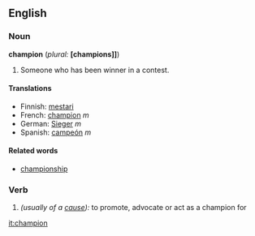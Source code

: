 ==English==

===Noun===
'''champion'''  (''plural:'' '''[champions]]''')
#Someone who has been winner in a contest.

====Translations====
*Finnish: [[mestari]]
*French: [[champion]] ''m''
*German: [[Sieger]] ''m''
*Spanish: [[campeón]] ''m''

====Related words====
*[[championship]]

===Verb===
{{en-infl-reg-consonant|champion||}}
# ''(usually of a [[cause]]):'' to promote, advocate or act as a champion for

[[it:champion]]